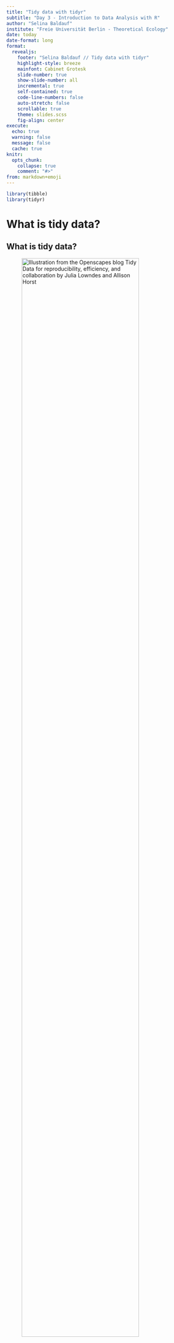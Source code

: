```yaml
---
title: "Tidy data with tidyr"
subtitle: "Day 3 - Introduction to Data Analysis with R"
author: "Selina Baldauf"
institute: "Freie Universität Berlin - Theoretical Ecology"
date: today
date-format: long
format: 
  revealjs:
    footer: "Selina Baldauf // Tidy data with tidyr"
    highlight-style: breeze
    mainfont: Cabinet Grotesk
    slide-number: true
    show-slide-number: all
    incremental: true
    self-contained: true
    code-line-numbers: false
    auto-stretch: false
    scrollable: true
    theme: slides.scss
    fig-align: center
execute: 
  echo: true
  warning: false
  message: false
  cache: true
knitr: 
  opts_chunk: 
    collapse: true
    comment: "#>"
from: markdown+emoji
---
```


```r
library(tibble)
library(tidyr)
```

# What is tidy data?{.inverse}

## What is tidy data?

![Illustration from the [Openscapes](https://www.openscapes.org/) blog [*Tidy Data for reproducibility, efficiency, and collaboration*](https://www.openscapes.org/blog/2020/10/12/tidy-data/) by Julia Lowndes and Allison Horst](img/AllisonHorst/tidydata_1.jpg){width=85%}

## What is tidy data?

Let's look at some examples

:::{.columns}

:::{.column width="40%"}

**Tidy**
```r
data.frame(id = 1:6,
           name = c("floof", "max", "cat", "donut", "merlin", "panda"),
           color = c("gray", "black", "orange", "gray", "black", "calico")) |> 
  knitr::kable()
```

:::

:::{.column width="60%"}

:::{.fragment}

**Non-tidy**
```r
data.frame(floof = "gray",
           max = "black",
           cat = "orange",
           donut = "gray",
           merlin = "black",
           panda = "calico") |> 
  knitr::kable()
```  

<br>
```r
data.frame(gray = c("floof", "donut"),
           black = c("max", "merlin"),
           orange = c("cat", ""),
           calico = c("panda", "")) |> 
  knitr::kable()
```  

:::

:::

:::

. . .

<br>

Sometimes ***raw data*** is non-tidy because its structure is optimized for data entry or viewing rather than analysis.

## Why tidy data?

The main advantages of **tidy** data is that the `tidyverse` packages are built to work with it.


![Illustration from the [Openscapes](https://www.openscapes.org/) blog [*Tidy Data for reproducibility, efficiency, and collaboration*](https://www.openscapes.org/blog/2020/10/12/tidy-data/) by Julia Lowndes and Allison Horst](img/AllisonHorst/tidydata_3.jpg){width=70%}

## Example

Let's go back to the city data set from earlier:


```r
cities_v <- c("Istanbul", "Moscow", "London", "Saint Petersburg", "Berlin", "Madrid", "Kyiv", "Rome", "Bucharest", "Paris")
population <- c(15.1e6, 12.5e6, 9e6, 5.4e6, 3.8e6, 3.2e6, 3e6, 2.8e6, 2.2e6, 2.1e6)
area_km2 <- c(2576, 2561, 1572, 1439,891,604, 839, 1285, 228, 105 )

country <- c("Turkey", "Russia", "UK", "Russia", "Germany", "Spain",
                        "Ukraine", "Italy", "Romania", "France")
# tidy
cities_tbl <- tibble(city = cities_v,
           population = population,
           area_km2 = area_km2,
           country = country)
```

```r
cities_tbl
```

. . .

This already looks pretty tidy.

## Same data different format

```r
cities_untidy
```


```r
cities_untidy <- unite(cities_tbl, col = "location", c("country", "city")) %>%
  pivot_longer(c("population", "area_km2"), names_to = "type") %>%
  pivot_wider(names_from = "location", values_from = "value")
print(cities_untidy, width = 90)
```

**What's not tidy here?**

. . .

- Each row has multiple observation
- At the same time, each observation is split across multiple rows
- Country and city variable are split into multiple columns
- Country and city variable values are united to one value

. . .

Let's tidy this data using functions from the `tidyr` package!

## `pivot_longer()`

**One variable split into multiple column**s can be solved with `pivot_longer`

```r
print(cities_untidy, width = 90)
```

## `pivot_longer()`

**One variable split into multiple column**s can be solved with `pivot_longer`

```r
step1 <- pivot_longer(
    cities_untidy,                         # the tibble
    cols = Turkey_Istanbul:France_Paris,   # the columns to pivot from:to
    names_to = "location",                 # name of the new column
    values_to = "value")                   # name of the value column
```

. . .

```r
print(step1, n=4)
```

## `pivot_longer()`

**One variable split into multiple column**s can be solved with `pivot_longer`

```r
#| eval: false
step1 <- pivot_longer(
    cities_untidy,                         # the tibble
    cols = Turkey_Istanbul:France_Paris,   # the columns to pivot from:to
    names_to = "location",                 # name of the new column
    values_to = "value")                   # name of the value column
```

Another way to select the columns to pivot:

```r
#| eval: false
#| code-line-numbers: "3"
step1 <- pivot_longer(
    cities_untidy,           # the tibble
    cols = !type,            # All columns except type#<<        
    names_to = "location",   # name of the new column
    values_to = "value")     # name of the value column
```

## `separate_wider_delim()`

**Multiple variable values that are united into one** can be separated using `separate_wider_delim`

```r
print(step1,n=2)
```

. . .

```r
step2 <- separate_wider_delim(
  step1,                        # the tibble
  location,                     # the column to separate
  delim = "_",                  # the separator
  names = c("country", "city")) # names of new columns
```

. . .

```r
print(step2, n=2)
```

. . .

The opposite function exists as well and is called `unite`. Check out `?unite` for details.

## `pivot_wider()`

**One observation split into multiple rows** can solved with `pivot_wider`

```r
print(step2,n=2)
```

. . .

```r
step3 <- pivot_wider(
  step2,                      # the tibble
  names_from = type,          # the variables
  values_from = value)        # the values
```

. . .

```r
print(step3, n=5)
```

## All steps in 1

We can also use a pipe to do all these steps in one:

```r
cities_tidy <- cities_untidy |>
  pivot_longer(
    Turkey_Istanbul:France_Paris,
    names_to = "location",
    values_to = "values"
  ) |>
  separate_wider_delim(
    location,
    delim = "_",
    names = c("country", "city")
  ) |>
  pivot_wider(
    names_from = type,
    values_from = values
  )
```

# Now you {.inverse}

[Task (30 min)]{.highlight-blue}<br>

[Tidy data with tidyr]{.big-text}

**Find the task description [here](https://selinazitrone.github.io/intro-r-data-analysis/sessions/09_tidyr.html)**

